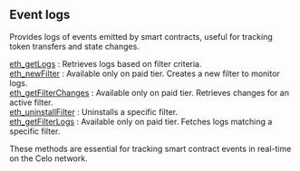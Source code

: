 

## Event logs

Provides logs of events emitted by smart contracts, useful for tracking token transfers and state changes.

[eth_getLogs](/celo-api/eventlogs/eth_getLogs) : Retrieves logs based on filter criteria. \
[eth_newFilter](/celo-api/eventlogs/eth_newFilter) : Available only on paid tier. Creates a new filter to monitor logs.\
[eth_getFilterChanges](/celo-api/eventlogs/eth_getFilterChanges) : Available only on paid tier. Retrieves changes for an active filter. \
[eth_uninstallFilter](/celo-api/eventlogs/eth_uninstallFilter) : Uninstalls a specific filter. \
[eth_getFilterLogs](/celo-api/eventlogs/eth_getFilterLogs) : Available only on paid tier. Fetches logs matching a specific filter.

These methods are essential for tracking smart contract events in real-time on the Celo network.

<Space h={16} />
<GetStarted />
